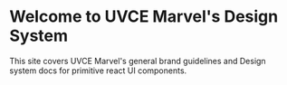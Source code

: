 
<Meta title="Example/Introduction" />

# Welcome to UVCE Marvel's Design System

This site covers UVCE Marvel's general brand guidelines and Design system docs for primitive react UI components.
